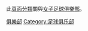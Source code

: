 此[[wikipedia:頁面分類|頁面分類]]關與[[女子足球|女子]][[足球俱樂部|足球俱樂部]]。
{{Commonscat|Women's association football clubs}}

[[Category:女子足球队‎|俱樂部]]
[[Category:足球俱乐部|Category:足球俱乐部]]